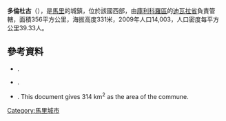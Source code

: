 '''多倫杜古'''（{{lang-fr|Dolendougou}}），是[[馬里|馬里]]的城鎮，位於該國西部，由[[庫利科羅區|庫利科羅區]]的[[迪瓦拉省|迪瓦拉省]]負責管轄，面積356平方公里，海拔高度331米，2009年人口14,003，人口密度每平方公里39.33人。

==參考資料==
*{{citation | title=Synthèsis des Plans de Securité Alimentaire des Communes du Cercle Dioïla 2008-2012 | publisher=Commissariat à la Sécurité Alimentaire, République du Mali, USAID-Mali | year=2008 | url=http://www.aec.msu.edu/fs2/mali_fd_strtgy/plans/koulikoro/dioila/PSA_synt_cercle_dioila.pdf | language=fr | deadurl=yes | archiveurl=https://web.archive.org/web/20110726135028/http://www.aec.msu.edu/fs2/mali_fd_strtgy/plans/koulikoro/dioila/PSA_synt_cercle_dioila.pdf | archivedate=2011-07-26 | accessdate=2015-07-20 }}.
*{{citation | url=http://instat.gov.ml/documentation/koulikoro.pdf | publisher=République de Mali: Institut National de la Statistique | title=Resultats Provisoires RGPH 2009 (Région de Koulikoro) | language=fr | accessdate=2015-07-20 | archive-date=2011-07-22 | archive-url=https://web.archive.org/web/20110722215741/http://instat.gov.ml/documentation/koulikoro.pdf | dead-url=no }}.
*{{citation | title=Plan de Sécurite Alimentaire Commune Rurale de Dolendougou 2008-2012 | publisher=Commissariat à la Sécurité Alimentaire, République du Mali, USAID-Mali | year=2008 | url=http://www.aec.msu.edu/fs2/mali_fd_strtgy/plans/koulikoro/dioila/P_S_A_Dolendougou.pdf | language=fr | deadurl=yes | archiveurl=https://web.archive.org/web/20110726135201/http://www.aec.msu.edu/fs2/mali_fd_strtgy/plans/koulikoro/dioila/P_S_A_Dolendougou.pdf | archivedate=2011年7月26日 | df= | accessdate=2015年7月20日 }}. This document gives 314 km<sup>2</sup> as the area of the commune.

{{Coord|12|34|N|6|30|W|display=title}}

{{庫利科羅區}}

[[Category:馬里城市|Category:馬里城市]]


{{Mali-geo-stub}}
